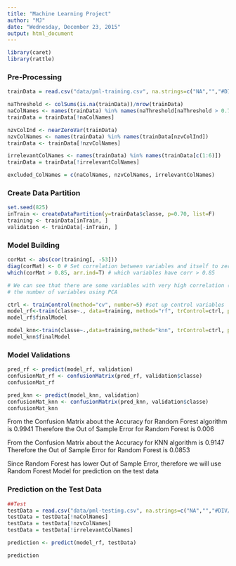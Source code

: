 ```yaml
---
title: "Machine Learning Project"
author: "MJ"
date: "Wednesday, December 23, 2015"
output: html_document
---
```


```r
library(caret)
library(rattle)
```

### Pre-Processing
```r
trainData = read.csv("data/pml-training.csv", na.strings=c("NA","","#DIV/0!"))

naThreshold <- colSums(is.na(trainData))/nrow(trainData)
naColNames <- names(trainData) %in% names(naThreshold[naThreshold > 0.75])
trainData = trainData[!naColNames]

nzvColInd <- nearZeroVar(trainData)
nzvColNames <- names(trainData) %in% names(trainData[nzvColInd])
trainData <- trainData[!nzvColNames]

irrelevantColNames <- names(trainData) %in% names(trainData[c(1:6)])
trainData = trainData[!irrelevantColNames]

excluded_ColNames = c(naColNames, nzvColNames, irrelevantColNames)
```

### Create Data Partition
```r
set.seed(825)
inTrain <- createDataPartition(y=trainData$classe, p=0.70, list=F)
training <- trainData[inTrain, ]
validation <- trainData[-inTrain, ]
```

### Model Building
```r
corMat <- abs(cor(training[, -53]))
diag(corMat) <- 0 # Set correlation between variables and itself to zero
which(corMat > 0.85, arr.ind=T) # which variables have corr > 0.85

# We can see that there are some variables with very high correlation (>0.85). As a result we can reduce the 
# the number of variables using PCA

ctrl <- trainControl(method="cv", number=5) #set up control variables
model_rf<-train(classe~., data=training, method="rf", trControl=ctrl, preProcess=c("pca"))
model_rf$finalModel

model_knn<-train(classe~.,data=training,method="knn", trControl=ctrl, preProcess=c("pca"))
model_knn$finalModel

```

### Model Validations
```r
pred_rf <- predict(model_rf, validation)
confusionMat_rf <- confusionMatrix(pred_rf, validation$classe)
confusionMat_rf

pred_knn <- predict(model_knn, validation)
confusionMat_knn <- confusionMatrix(pred_knn, validation$classe)
confusionMat_knn
```

From the Confusion Matrix about the Accuracy for Random Forest algorithm is 0.9941
Therefore the Out of Sample Error for Random Forest is 0.006

From the Confusion Matrix about the Accuracy for KNN algorithm is 0.9147
Therefore the Out of Sample Error for Random Forest is 0.0853

Since Random Forest has lower Out of Sample Error, therefore we will use Random Forest Model for prediction on the test data

### Prediction on the Test Data
```r
##Test 
testData = read.csv("data/pml-testing.csv", na.strings=c("NA","","#DIV/0!"))
testData = testData[!naColNames]
testData = testData[!nzvColNames]
testData = testData[!irrelevantColNames]

prediction <- predict(model_rf, testData)

prediction
```